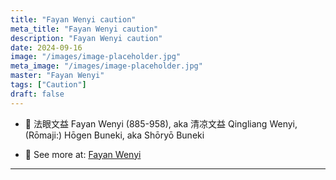 ```yaml
---
title: "Fayan Wenyi caution"
meta_title: "Fayan Wenyi caution"
description: "Fayan Wenyi caution"
date: 2024-09-16
image: "/images/image-placeholder.jpg"
meta_image: "/images/image-placeholder.jpg"
master: "Fayan Wenyi"
tags: ["Caution"]
draft: false
---
```


* 📀 法眼文益 Fayan Wenyi (885-958), aka 清凉文益 Qingliang Wenyi, (Rōmaji:) Hōgen Buneki, aka Shōryō Buneki

* 📀 See more at: <a href="https://terebess.hu/zen/fayan.html" target="_blank">Fayan Wenyi</a>

---

